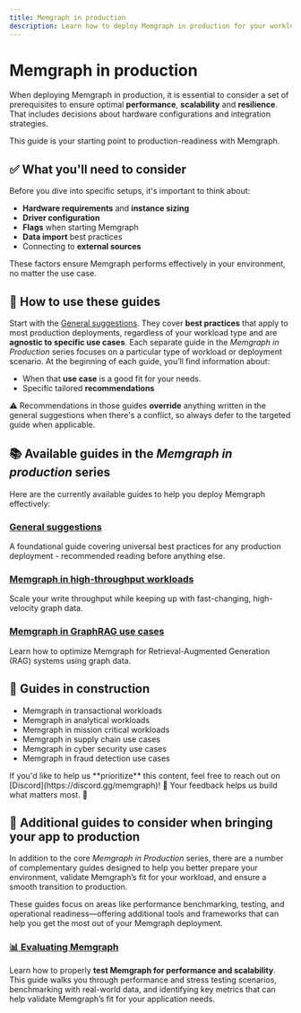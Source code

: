 ```yaml
---
title: Memgraph in production  
description: Learn how to deploy Memgraph in production for your workload and consider all the advices directly from the Memgraph Team based on our multi-year experiences.
---
```



# Memgraph in production

When deploying Memgraph in production, it is essential to consider a set of prerequisites to ensure optimal **performance**, **scalability**
and **resilience**. That includes decisions about hardware configurations and integration strategies. 

This guide is your starting point to production-readiness with Memgraph.

## ✅ What you'll need to consider

Before you dive into specific setups, it's important to think about:
- **Hardware requirements** and **instance sizing**
- **Driver configuration** 
- **Flags**  when starting Memgraph 
- **Data import** best practices
- Connecting to **external sources** 

These factors ensure Memgraph performs effectively in your environment, no matter the use case.

## 📖 How to use these guides

Start with the [General suggestions](/memgraph-in-production/general-suggestions). They cover **best practices** that apply to most
production deployments, regardless of your workload type and are **agnostic to specific use cases**.
Each separate guide in the *Memgraph in Production* series focuses on a particular type of workload or deployment scenario.
At the beginning of each guide, you’ll find information about:
- When that **use case** is a good fit for your needs. 
- Specific tailored **recommendations**

⚠️ Recommendations in those guides **override** anything written in the
general suggestions when there's a conflict, so always defer to the targeted guide when applicable.


## 📚 Available guides in the *Memgraph in production* series

Here are the currently available guides to help you deploy Memgraph effectively:

### [General suggestions](/memgraph-in-production/general-suggestions)
A foundational guide covering universal best practices for any production deployment - recommended reading before anything else.

### [Memgraph in high-throughput workloads](/memgraph-in-production/memgraph-in-high-throughput-workloads)
Scale your write throughput while keeping up with fast-changing, high-velocity graph data.

### [Memgraph in GraphRAG use cases](/memgraph-in-production/memgraph-in-graphrag)
Learn how to optimize Memgraph for Retrieval-Augmented Generation (RAG) systems using graph data.

## 🚧 Guides in construction
- Memgraph in transactional workloads
- Memgraph in analytical workloads
- Memgraph in mission critical workloads
- Memgraph in supply chain use cases
- Memgraph in cyber security use cases
- Memgraph in fraud detection use cases

<Callout type="info">
If you'd like to help us **prioritize** this content, feel free to reach out on [Discord](https://discord.gg/memgraph)! 💬  
Your feedback helps us build what matters most. 🙌
</Callout>

## 👀 Additional guides to consider when bringing your app to production

In addition to the core *Memgraph in Production* series, there are a number of complementary guides designed to
help you better prepare your environment, validate Memgraph’s fit for your workload, and ensure a
smooth transition to production.

These guides focus on areas like performance benchmarking, testing, and operational readiness—offering additional tools 
and frameworks that can help you get the most out of your Memgraph deployment.

### [📊 Evaluating Memgraph](/memgraph-in-production/evaluating-memgraph)
  Learn how to properly **test Memgraph for performance and scalability**. 
  This guide walks you through performance and stress testing scenarios, benchmarking with real-world data, 
  and identifying key metrics that can help validate Memgraph’s fit for your application needs.

<CommunityLinks/>
